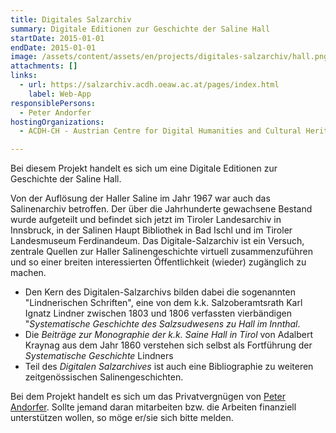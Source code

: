 ```yaml
---
title: Digitales Salzarchiv
summary: Digitale Editionen zur Geschichte der Saline Hall
startDate: 2015-01-01
endDate: 2015-01-01
image: /assets/content/assets/en/projects/digitales-salzarchiv/hall.png
attachments: []
links:
  - url: https://salzarchiv.acdh.oeaw.ac.at/pages/index.html
    label: Web-App
responsiblePersons:
  - Peter Andorfer
hostingOrganizations:
  - ACDH-CH - Austrian Centre for Digital Humanities and Cultural Heritage

---
```

Bei diesem Projekt handelt es sich um eine Digitale Editionen zur Geschichte der Saline Hall.

Von der Auflösung der Haller Saline im Jahr 1967 war auch das Salinenarchiv betroffen. Der über die Jahrhunderte gewachsene Bestand wurde aufgeteilt und befindet sich jetzt im Tiroler Landesarchiv in Innsbruck, in der Salinen Haupt Bibliothek in Bad Ischl und im Tiroler Landesmuseum Ferdinandeum. Das Digitale-Salzarchiv ist ein Versuch, zentrale Quellen zur Haller Salinengeschichte virtuell zusammenzuführen und so einer breiten interessierten Öffentlichkeit (wieder) zugänglich zu machen.

*   Den Kern des Digitalen-Salzarchivs bilden dabei die sogenannten "Lindnerischen Schriften", eine von dem k.k. Salzoberamtsrath Karl Ignatz Lindner zwischen 1803 und 1806 verfassten vierbändigen "_Systematische Geschichte des Salzsudwesens zu Hall im Innthal_.
*   Die _Beiträge zur Monographie der k.k. Saine Hall in Tirol_ von Adalbert Kraynag aus dem Jahr 1860 verstehen sich selbst als Fortführung der _Systematische Geschichte_ Lindners
*   Teil des _Digitalen Salzarchives_ ist auch eine Bibliographie zu weiteren zeitgenössischen Salinengeschichten.

Bei dem Projekt handelt es sich um das Privatvergnügen von [Peter Andorfer](http://www.oeaw.ac.at/acdh/en/andorfer). Sollte jemand daran mitarbeiten bzw. die Arbeiten finanziell unterstützen wollen, so möge er/sie sich bitte melden.

